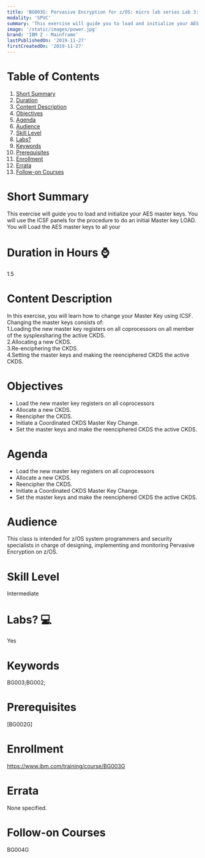 ```yaml
---
title: 'BG003G: Pervasive Encryption for z/OS: micro lab series Lab 3: Master Key Change using ICSF'
modality: 'SPVC'
summary: 'This exercise will guide you to load and initialize your AES master keys. You will use the ICSF panels for the procedure to do an initial Master key LOAD. You will Load the AES master keys to all your'
image: '/static/images/power.jpg'
brand: 'IBM Z - Mainframe'
lastPublishedOn: '2019-11-27'
firstCreatedOn: '2019-11-27'
---
```

# Table of Contents
1.  [Short Summary](#short-summary)
2.  [Duration](#duration-in-hours-)
3.  [Content Description](#content-description)
4.  [Objectives](#objectives)
5.  [Agenda](#agenda)
6.  [Audience](#audience)
7.  [Skill Level](#skill-level)
8.  [Labs?](#labs-)
9.  [Keywords](#keywords)
10. [Prerequisites](#prerequisites)
11. [Enrollment](#enrollment)
12. [Errata](#errata)
13. [Follow-on Courses](#follow-on-courses)

# Short Summary
This exercise will guide you to load and initialize your AES master keys. You will use the ICSF panels for the procedure to do an initial Master key LOAD. You will Load the AES master keys to all your

# Duration in Hours ⌚
1.5

# Content Description
<p>In this exercise, you will learn how to change your Master Key using ICSF.&nbsp;<br/>Changing the master keys consists of:&nbsp;<br/>1.Loading the new master key registers on all coprocessors on all member of the sysplexsharing the active CKDS.&nbsp;<br/>2.Allocating a new CKDS.&nbsp;<br/>3.Re-enciphering the CKDS.&nbsp;<br/>4.Setting the master keys and making the reenciphered CKDS the active CKDS.</p>

# Objectives
<ul><li>Load the new master key registers on all coprocessors&nbsp;</li><li>Allocate a new CKDS.&nbsp;</li><li>Reencipher the CKDS.&nbsp;</li><li>Initiate a Coordinated CKDS Master Key Change.&nbsp;</li><li>Set the master keys and make the reenciphered CKDS the active CKDS.</li></ul>

# Agenda
<ul><li>Load the new master key registers on all coprocessors&nbsp;</li><li>Allocate a new CKDS.&nbsp;</li><li>Reencipher the CKDS.&nbsp;</li><li>Initiate a Coordinated CKDS Master Key Change.&nbsp;</li><li>Set the master keys and make the reenciphered CKDS the active CKDS.</li></ul>

# Audience
<p>This class is intended for z/OS system programmers and security specialists in charge of designing, implementing and monitoring Pervasive Encryption on z/OS.</p>

# Skill Level
Intermediate

# Labs? 💻
Yes

# Keywords
BG003;BG002;

# Prerequisites
<p>[BG002G]</p>

# Enrollment
https://www.ibm.com/training/course/BG003G

# Errata
None specified.

# Follow-on Courses
BG004G

